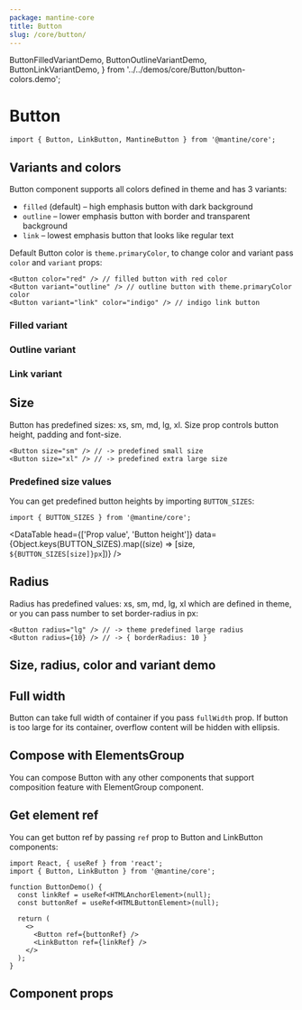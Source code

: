 ```yaml
---
package: mantine-core
title: Button
slug: /core/button/
---
```


  ButtonFilledVariantDemo,
  ButtonOutlineVariantDemo,
  ButtonLinkVariantDemo,
} from '../../demos/core/Button/button-colors.demo';

# Button

<PageHeader
  source="mantine-core/src/Button/Button.tsx"
  docs="core/Button.mdx"
  package="@mantine/core"
/>

```tsx
import { Button, LinkButton, MantineButton } from '@mantine/core';
```

<ButtonRootDemo />

## Variants and colors

Button component supports all colors defined in <GatsbyLink to="/theming">theme</GatsbyLink> and has 3 variants:

- `filled` (default) – high emphasis button with dark background
- `outline` – lower emphasis button with border and transparent background
- `link` – lowest emphasis button that looks like regular text

Default Button color is `theme.primaryColor`, to change color and variant pass `color` and `variant` props:

```tsx
<Button color="red" /> // filled button with red color
<Button variant="outline" /> // outline button with theme.primaryColor color
<Button variant="link" color="indigo" /> // indigo link button
```

### Filled variant

<ButtonFilledVariantDemo />

### Outline variant

<ButtonOutlineVariantDemo />

### Link variant

<ButtonLinkVariantDemo />

## Size

Button has predefined sizes: xs, sm, md, lg, xl.
Size prop controls button height, padding and font-size.

```tsx
<Button size="sm" /> // -> predefined small size
<Button size="xl" /> // -> predefined extra large size
```

### Predefined size values

You can get predefined button heights by importing `BUTTON_SIZES`:

```tsx
import { BUTTON_SIZES } from '@mantine/core';
```

<DataTable
  head={['Prop value', 'Button height']}
  data={Object.keys(BUTTON_SIZES).map((size) => [size, `${BUTTON_SIZES[size]}px`])}
/>

## Radius

Radius has predefined values: xs, sm, md, lg, xl which are defined in <GatsbyLink to="/theming">theme</GatsbyLink>,
or you can pass number to set border-radius in px:

```tsx
<Button radius="lg" /> // -> theme predefined large radius
<Button radius={10} /> // -> { borderRadius: 10 }
```

## Size, radius, color and variant demo

<ButtonConfigurator />

## Full width

Button can take full width of container if you pass `fullWidth` prop.
If button is too large for its container, overflow content will be hidden with ellipsis.

<ButtonFullWidthDemo />

## Compose with ElementsGroup

You can compose Button with any other components that support composition feature with <GatsbyLink to="/core/elements-group">ElementGroup</GatsbyLink> component.

<ButtonGroupDemo />

## Get element ref

You can get button ref by passing `ref` prop to Button and LinkButton components:

```tsx
import React, { useRef } from 'react';
import { Button, LinkButton } from '@mantine/core';

function ButtonDemo() {
  const linkRef = useRef<HTMLAnchorElement>(null);
  const buttonRef = useRef<HTMLButtonElement>(null);

  return (
    <>
      <Button ref={buttonRef} />
      <LinkButton ref={linkRef} />
    </>
  );
}
```

## Component props

<PropsTable component="Button" />
